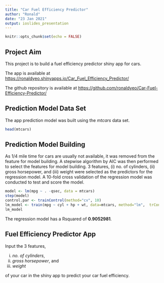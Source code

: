 ```yaml
---
title: "Car Fuel Efficiency Predictor"
author: "Ronald"
date: "23 Jan 2021"
output: ioslides_presentation
---
```


```r
knitr::opts_chunk$set(echo = FALSE)
```

## Project Aim

This project is to build a fuel efficiency predictor shiny app for cars.

The app is available at <https://ronaldyeo.shinyapps.io/Car_Fuel_Efficiency_Predictor/>

The github repository is available at
<https://github.com/ronaldyeo/Car-Fuel-Efficiency-Predictor/>


## Prediction Model Data Set

The app prediction model was built using the _mtcars_ data set. 

```r
head(mtcars)
```


## Prediction Model Building

As 1/4 mile time for cars are usually not available, it was removed from the feature for model building.  A stepwise algorithm by AIC was then performed to select the features for model building. 3 features, (i) no. of cylinders, (ii) gross horsepower, and (iii) weight were selected as the predictors for the regression model. A 10-fold cross validation of the regression model was conducted to test and score the model. 

```r
model <- lm(mpg ~ . -qsec, data = mtcars)
step(model)
control.par <- trainControl(method="cv", 10)
lm_model <- train(mpg ~ cyl + hp + wt, data=mtcars, method="lm",  trControl=control.par)
lm_model
```

The regression model has a Rsquared of **0.9052981**.

## Fuel Efficiency Predictor App

Input the 3 features,

(i) _no. of cylinders_, 
(ii) _gross horsepower_, and 
(iii) _weight_ 

of your car in the shiny app to predict your car fuel efficiency.
